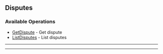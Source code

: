 
## Disputes

### Available Operations

* [GetDispute](/resources/disputes/get_dispute) - Get dispute
* [ListDisputes](/resources/disputes/list_disputes) - List disputes

---
<GetDispute />

---
<ListDisputes />
